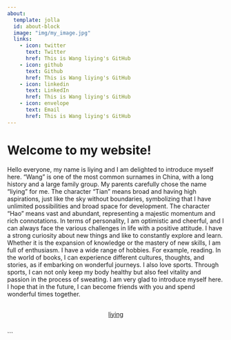 ```yaml
---
about:
  template: jolla
  id: about-block
  image: "img/my_image.jpg"
  links:
    - icon: twitter
      text: Twitter
      href: This is Wang liying's GitHub
    - icon: github
      text: Github
      href: This is Wang liying's GitHub
    - icon: linkedin
      text: LinkedIn
      href: This is Wang liying's GitHub
    - icon: envelope
      text: Email
      href: This is Wang liying's GitHub
---
```


::: {#about-block}
:::

# Welcome to my website!
Hello everyone, my name is liying and I am delighted to introduce myself here.
"Wang" is one of the most common surnames in China, with a long history and a large family group. My parents carefully chose the name "liying" for me. The character "Tian" means broad and having high aspirations, just like the sky without boundaries, symbolizing that I have unlimited possibilities and broad space for development. The character "Hao" means vast and abundant, representing a majestic momentum and rich connotations.
In terms of personality, I am optimistic and cheerful, and I can always face the various challenges in life with a positive attitude. 
 I have a strong curiosity about new things and like to constantly explore and learn. Whether it is the expansion of knowledge or the mastery of new skills, I am full of enthusiasm.
I have a wide range of hobbies. For example, reading. In the world of books, I can experience different cultures, thoughts, and stories, as if embarking on wonderful journeys. 
 I also love sports. Through sports, I can not only keep my body healthy but also feel vitality and passion in the process of sweating.
I am very glad to introduce myself here. I hope that in the future, I can become friends with you and spend wonderful times together.
<div  style="margin: 30px; text-align: center;">
<a class="btn btn-primary" href="" role="button" target="_blank" style="padding: 15px 30px;">liying</a>
</div>
```


